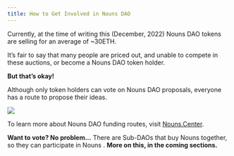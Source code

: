 ```yaml
---
title: How to Get Involved in Nouns DAO
---
```


Currently, at the time of writing this (December, 2022) Nouns DAO tokens are selling for an average of ~30ETH.

It’s fair to say that many people are priced out, and unable to compete in these auctions, or become a Nouns DAO token holder.

**But that’s okay!**&#x20;

Although only token holders can vote on Nouns DAO proposals, everyone has a route to propose their ideas.

![](/assets/build-with-nouns.png)

To learn more about Nouns DAO funding routes, visit [Nouns.Center](https://nouns.center/).

**Want to vote? No problem...** There are Sub-DAOs that buy Nouns together, so they can participate in Nouns <Nutshell children="Governance" glossaryEntry="content/glossary/DAO-Governance.mdx" />. **More on this, in the coming sections.**
